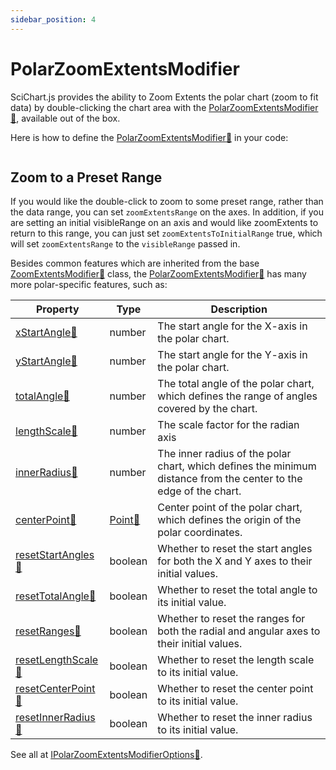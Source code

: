 ```yaml
---
sidebar_position: 4
---
```


# PolarZoomExtentsModifier


SciChart.js provides the ability to Zoom Extents the polar chart (zoom to fit data) by double-clicking the chart area with the [PolarZoomExtentsModifier:blue_book:](https://www.scichart.com/documentation/js/v4/typedoc/classes/polarzoomextentsmodifier.html), available out of the box.

Here is how to define the [PolarZoomExtentsModifier:blue_book:](https://www.scichart.com/documentation/js/v4/typedoc/classes/polarzoomextentsmodifier.html) in your code:

```ts showLineNumbers file=./demo.js start=region_A_start end=region_A_end
```



<ChartPreviewWrapper jsContent={PolarZoomExtents} />

## Zoom to a Preset Range
If you would like the double-click to zoom to some preset range, rather than the data range, you can set `zoomExtentsRange` on the axes. In addition, if you are setting an initial visibleRange on an axis and would like zoomExtents to return to this range, you can just set `zoomExtentsToInitialRange` true, which will set `zoomExtentsRange` to the `visibleRange` passed in.


Besides common features which are inherited from the base [ZoomExtentsModifier:blue_book:](https://www.scichart.com/documentation/js/v4/typedoc/classes/zoomextentsmodifier.html) class, the [PolarZoomExtentsModifier:blue_book:](https://www.scichart.com/documentation/js/v4/typedoc/classes/polarzoomextentsmodifier.html) has many more polar-specific features, such as:

| Property | Type | Description |
| --- | --- | --- |
| [xStartAngle:blue_book:](https://www.scichart.com/documentation/js/v4/typedoc/classes/polarzoomextentsmodifier.html#xstartangle) | number | The start angle for the X-axis in the polar chart. |
| [yStartAngle:blue_book:](https://www.scichart.com/documentation/js/v4/typedoc/classes/polarzoomextentsmodifier.html#ystartangle) | number | The start angle for the Y-axis in the polar chart. |
| [totalAngle:blue_book:](https://www.scichart.com/documentation/js/v4/typedoc/classes/polarzoomextentsmodifier.html#totalangle) | number | The total angle of the polar chart, which defines the range of angles covered by the chart. |
| [lengthScale:blue_book:](https://www.scichart.com/documentation/js/v4/typedoc/classes/polarzoomextentsmodifier.html#lengthscale) | number | The scale factor for the radian axis |
| [innerRadius:blue_book:](https://www.scichart.com/documentation/js/v4/typedoc/classes/polarzoomextentsmodifier.html#innerradius) | number | The inner radius of the polar chart, which defines the minimum distance from the center to the edge of the chart. |
| [centerPoint:blue_book:](https://www.scichart.com/documentation/js/v4/typedoc/classes/polarzoomextentsmodifier.html#centerpoint) | [Point:blue_book:](https://www.scichart.com/documentation/js/v4/typedoc/classes/point.html) | Center point of the polar chart, which defines the origin of the polar coordinates. |
| [resetStartAngles:blue_book:](https://www.scichart.com/documentation/js/v4/typedoc/classes/polarzoomextentsmodifier.html#resetstartangles) | boolean | Whether to reset the start angles for both the X and Y axes to their initial values. |
| [resetTotalAngle:blue_book:](https://www.scichart.com/documentation/js/v4/typedoc/classes/polarzoomextentsmodifier.html#resettotalangle) | boolean | Whether to reset the total angle to its initial value. |
| [resetRanges:blue_book:](https://www.scichart.com/documentation/js/v4/typedoc/classes/polarzoomextentsmodifier.html#resetranges) | boolean | Whether to reset the ranges for both the radial and angular axes to their initial values. |
| [resetLengthScale:blue_book:](https://www.scichart.com/documentation/js/v4/typedoc/classes/polarzoomextentsmodifier.html#resetlengthscale) | boolean | Whether to reset the length scale to its initial value. |
| [resetCenterPoint:blue_book:](https://www.scichart.com/documentation/js/v4/typedoc/classes/polarzoomextentsmodifier.html#resetcenterpoint) | boolean | Whether to reset the center point to its initial value. |
| [resetInnerRadius:blue_book:](https://www.scichart.com/documentation/js/v4/typedoc/classes/polarzoomextentsmodifier.html#resetinnerradius) | boolean | Whether to reset the inner radius to its initial value. |

See all at [IPolarZoomExtentsModifierOptions:blue_book:](https://www.scichart.com/documentation/js/v4/typedoc/interfaces/ipolarzoomextentsmodifieroptions.html).
